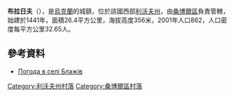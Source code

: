 {{coord|49|25|16|N|23|9|28|E|scale:100000|display=title}}

'''布拉日夫'''（{{lang-uk|Блажів}}），是[[烏克蘭|烏克蘭]]的城鎮，位於該國西部[[利沃夫州|利沃夫州]]，由[[桑博爾區|桑博爾區]]負責管轄，始建於1441年，面積26.4平方公里，海拔高度356米，2001年人口862，人口密度每平方公里32.65人。

==參考資料==
* [http://weather.in.ua/ua/l'vovskaja/1485 Погода в селі Блажів] {{Wayback|url=http://weather.in.ua/ua/l'vovskaja/1485 |date=20160323144047 }}

[[Category:利沃夫州村落|Category:利沃夫州村落]]
[[Category:桑博爾區村落|Category:桑博爾區村落]]


{{Lviv-geo-stub}}